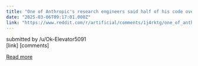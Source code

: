 ```yaml
---
title: "One of Anthropic's research engineers said half of his code over the last few months has been written by Claude Code..."
date: "2025-03-06T09:17:01.000Z"
link: "https://www.reddit.com/r/artificial/comments/1j4rktg/one_of_anthropics_research_engineers_said_half_of/"
---
```


submitted by    /u/Ok-Elevator5091  
 [link]   [comments]

[Read more](https://www.reddit.com/r/artificial/comments/1j4rktg/one_of_anthropics_research_engineers_said_half_of/)

